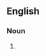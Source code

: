 ==English==

===Noun===
{{head|en|noun form|head=[[fortified]] [[wine]]s}}

# {{plural of|en|fortified wine}}